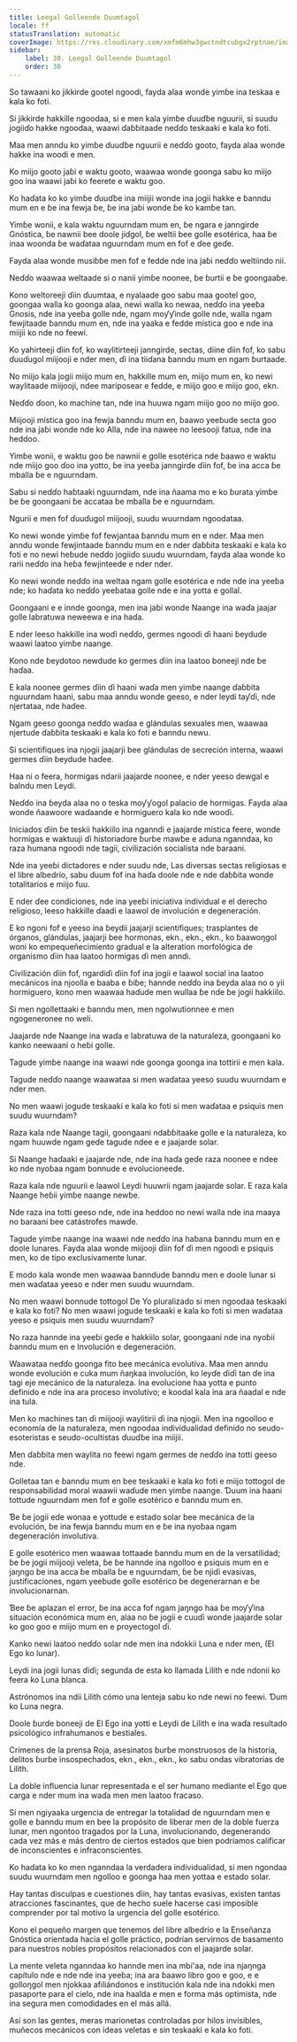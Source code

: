 ```yaml
---
title: Leegal Golleende Duumtagol
locale: ff
statusTranslation: automatic
coverImage: https://res.cloudinary.com/xmfm6mhw3gwctndtcubgx2rptnae/image/upload/v1740468922/small_cover_tratado_de_psicologia_revolucionaria_a4c0dca4e0.webp
sidebar:
    label: 30. Leegal Golleende Duumtagol
    order: 30
---
```

So tawaani ko jikkirde gootel ngoodi, fayda alaa wonde yimɓe ina teskaa e kala ko foti.

Si jikkirde hakkille ngoodaa, si e men kala yimɓe ɗuuɗɓe nguurii, si suudu jogiiɗo hakke ngoodaa, waawi ɗaɓɓitaade neɗɗo teskaaki e kala ko foti.

Maa men anndu ko yimɓe ɗuuɗɓe nguurii e neɗɗo gooto, fayda alaa wonde hakke ina woodi e men.

Ko miijo gooto jaɓi e waktu gooto, waawaa wonde goonga sabu ko miijo goo ina waawi jaɓi ko feerete e waktu goo.

Ko haɗata ko ko yimɓe ɗuuɗɓe ina miijii wonde ina jogii hakke e ɓanndu mum en e ɓe ina fewja ɓe, ɓe ina jaɓi wonde ɓe ko kamɓe tan.

Yimɓe wonii, e kala waktu nguurndam mum en, ɓe ngara e janngirde Gnóstica, ɓe nawnii bee doole jiɗgol, ɓe weltii bee golle esotérica, haa ɓe inaa woonda ɓe waɗataa nguurndam mum en fof e ɗee geɗe.

Fayda alaa wonde musiɓɓe men fof e fedde nde ina jaɓi neɗɗo weltiindo nii.

Neɗɗo waawaa weltaade si o nanii yimɓe noonee, ɓe ɓurtii e ɓe goongaaɓe.

Kono weltoreeji ɗiin ɗuumtaa, e nyalaade goo sabu maa gootel goo, goongaa walla ko goonga alaa, newi walla ko newaa, neɗɗo ina yeeɓa Gnosis, nde ina yeeɓa golle nde, ngam moƴƴinde golle nde, walla ngam fewjitaade ɓanndu mum en, nde ina yaaka e fedde mística goo e nde ina miijii ko nde no feewi.

Ko yahirteeji ɗiin fof, ko waylitirteeji janngirde, sectas, diine ɗiin fof, ko sabu ɗuuɗugol miijooji e nder men, ɗi ina tiiɗana ɓanndu mum en ngam ɓurtaade.

No miijo kala jogii miijo mum en, hakkille mum en, miijo mum en, ko newi waylitaade miijooji, ndee mariposear e fedde, e miijo goo e miijo goo, ekn.

Neɗɗo ɗoon, ko machine tan, nde ina huuwa ngam miijo goo no miijo goo.

Miijooji mística goo ina fewja ɓanndu mum en, ɓaawo yeeɓude secta goo nde ina jaɓi wonde nde ko Alla, nde ina nawee no leesooji fatua, nde ina heddoo.

Yimɓe wonii, e waktu goo ɓe nawnii e golle esotérica nde ɓaawo e waktu nde miijo goo ɗoo ina yotto, ɓe ina yeeɓa janngirde ɗiin fof, ɓe ina acca ɓe mballa ɓe e nguurndam.

Sabu si neɗɗo haɓtaaki nguurndam, nde ina ñaama mo e ko ɓurata yimɓe ɓe ɓe goongaani ɓe accataa ɓe mballa ɓe e nguurndam.

Ngurii e men fof ɗuuɗugol miijooji, suudu wuurndam ngoodataa.

Ko newi wonde yimɓe fof fewjantaa ɓanndu mum en e nder. Maa men anndu wonde fewjintaade ɓanndu mum en e nder ɗaɓɓita teskaaki e kala ko foti e no newi heɓude neɗɗo jogiiɗo suudu wuurndam, fayda alaa wonde ko rarii neɗɗo ina heɓa fewjinteede e nder nder.

Ko newi wonde neɗɗo ina weltaa ngam golle esotérica e nde nde ina yeeɓa nde; ko haɗata ko neɗɗo yeeɓataa golle nde e ina yotta e gollal.

Goongaani e e innde goonga, men ina jaɓi wonde Naange ina waɗa jaajar golle labratuwa neweewa e ina haɗa.

E nder leeso hakkille ina woɗi neɗɗo, germes ngoodi ɗi haani ɓeydude waawi laatoo yimɓe naange.

Kono nde ɓeydotoo newdude ko germes ɗiin ina laatoo boneeji nde ɓe haɗaa.

E kala noonee germes ɗiin ɗi haani waɗa men yimɓe naange ɗaɓɓita nguurndam haani, sabu maa anndu wonde geeso, e nder leydi taƴɗi, nde njertataa, nde haɗee.

Ngam geeso goonga neɗɗo waɗaa e glándulas sexuales men, waawaa njertude ɗaɓɓita teskaaki e kala ko foti e ɓanndu newu.

Si scientifiques ina njogii jaajarji bee glándulas de secreción interna, waawi germes ɗiin ɓeydude haɗee.

Haa ni o feera, hormigas ndarii jaajarde noonee, e nder yeeso dewgal e balndu men Leydi.

Neɗɗo ina ɓeyda alaa no o teska moƴƴogol palacio de hormigas. Fayda alaa wonde ñaawoore waɗaande e hormiguero kala ko nde wooɗi.

Iniciados ɗiin ɓe teskii hakkiilo ina nganndi e jaajarde mística feere, wonde hormigas e waktuuji ɗi historiadore ɓurɓe mawɓe e aduna nganndaa, ko raza humana ngoodi nde tagii, civilización socialista nde baraani.

Nde ina yeeɓi dictadores e nder suudu nde, Las diversas sectas religiosas e el libre albedrío, sabu ɗuum fof ina haɗa doole nde e nde ɗaɓɓita wonde totalitarios e miijo fuu.

E nder ɗee condiciones, nde ina yeeɓi iniciativa individual e el derecho religioso, leeso hakkille ɗaadi e laawol de involución e degeneración.

E ko ngoni fof e yeeso ina ɓeydii jaajarji scientifiques; trasplantes de órganos, glándulas, jaajarji bee hormonas, ekn., ekn., ekn., ko ɓaawoŋgol woni ko empequeñecimiento gradual e la alteration morfológica de organismo ɗiin haa laatoo hormigas ɗi men anndi.

Civilización ɗiin fof, ngardiɗi ɗiin fof ina jogii e laawol social ina laatoo mecánicos ina njoolla e baaba e ɓiɓe; hannde neɗɗo ina ɓeyda alaa no o yii hormiguero, kono men waawaa haɗude men wullaa ɓe nde ɓe jogii hakkiilo.

Si men ngollettaaki e ɓanndu men, men ngolwutionnee e men ngogeneronee no weli.

Jaajarde nde Naange ina waɗa e labratuwa de la naturaleza, goongaani ko kanko neewaani o heɓi golle.

Tagude yimɓe naange ina waawi nde goonga goonga ina tottirii e men kala.

Tagude neɗɗo naange waawataa si men waɗataa yeeso suudu wuurndam e nder men.

No men waawi jogude teskaaki e kala ko foti si men waɗataa e psiquis men suudu wuurndam?

Raza kala nde Naange tagii, goongaani ndaɓɓitaake golle e la naturaleza, ko ngam huuwde ngam geɗe tagude ndee e e jaajarde solar.

Si Naange haɗaaki e jaajarde nde, nde ina haɗa geɗe raza noonee e ndee ko nde nyoɓaa ngam bonnude e evolucioneede.

Raza kala nde nguurii e laawol Leydi huuwrii ngam jaajarde solar. E raza kala Naange heɓii yimɓe naange newɓe.

Nde raza ina totti geeso nde, nde ina heddoo no newi walla nde ina maaya no baraani bee catástrofes mawɗe.

Tagude yimɓe naange ina waawi nde neɗɗo ina haɓana ɓanndu mum en e doole lunares. Fayda alaa wonde miijooji ɗiin fof ɗi men ngoodi e psiquis men, ko de tipo exclusivamente lunar.

E modo kala wonde men waawaa ɓanndude ɓanndu men e doole lunar si men waɗataa yeeso e nder men suudu wuurndam.

No men waawi bonnude tottogol De Yo pluralizado si men ngoodaa teskaaki e kala ko foti? No men waawi jogude teskaaki e kala ko foti si men waɗataa yeeso e psiquis men suudu wuurndam?

No raza hannde ina yeeɓi geɗe e hakkiilo solar, goongaani nde ina nyoɓii ɓanndu mum en e Involución e degeneración.

Waawataa neɗɗo goonga fito bee mecánica evolutiva. Maa men anndu wonde evolución e cuka mum ñaŋkaa involución, ko leyɗe ɗiɗi tan ɗe ina tagi eje mecánico de la naturaleza. Ina evolucione haa yotta e punto definido e nde ina ara proceso involutivo; e koodal kala ina ara ñaadal e nde ina tula.

Men ko machines tan ɗi miijooji waylitirii ɗi ina njogii. Men ina ngoolloo e economía de la naturaleza, men ngoodaa individualidad definido no seudo-esoteristas e seudo-ocultistas ɗuuɗɓe ina miijii.

Men ɗaɓɓita men waylita no feewi ngam germes de neɗɗo ina totti geeso nde.

Golletaa tan e ɓanndu mum en bee teskaaki e kala ko foti e miijo tottogol de responsabilidad moral waawii waɗude men yimɓe naange. Ɗuum ina haani tottude nguurndam men fof e golle esotérico e ɓanndu mum en.

Ɓe ɓe jogii eɗe wonaa e yottude e estado solar bee mecánica de la evolución, ɓe ina fewja ɓanndu mum en e ɓe ina nyoɓaa ngam degeneración involutiva.

E golle esotérico men waawaa tottaade ɓanndu mum en de la versatilidad; ɓe ɓe jogii miijooji veleta, ɓe ɓe hannde ina ngolloo e psiquis mum en e jaŋngo ɓe ina acca ɓe mballa ɓe e nguurndam, ɓe ɓe njiɗi evasivas, justificaciones, ngam yeeɓude golle esotérico ɓe degenerarnan e ɓe involucionarnan.

Ɓee ɓe aplazan el error, ɓe ina acca fof ngam jaŋngo haa ɓe moƴƴina situación económica mum en, alaa no ɓe jogii e cuuɗi wonde jaajarde solar ko goo goo e miijo mum en e proyectogol ɗi.

Kanko newi laatoo neɗɗo solar nde men ina ndokkii Luna e nder men, (El Ego ko lunar).

Leydi ina jogii lunas ɗiɗi; segunda de esta ko llamada Lilith e nde ndonii ko feera ko Luna blanca.

Astrónomos ina ndii Lilith cómo una lenteja sabu ko nde newi no feewi. Ɗum ko Luna negra.

Doole ɓurɗe boneeji de El Ego ina yotti e Leydi de Lilith e ina waɗa resultado psicológico infrahumanos e bestiales.

Crímenes de la prensa Roja, asesinatos ɓurɓe monstruosos de la historia, delitos ɓurɓe insospechados, ekn., ekn., ekn., ko sabu ondas vibratorias de Lilith.

La doble influencia lunar representada e el ser humano mediante el Ego que carga e nder mum ina waɗa men men laatoo fracaso.

Si men ngiyaaka urgencia de entregar la totalidad de nguurndam men e golle e ɓanndu mum en bee la propósito de liberar men de la doble fuerza lunar, men ngontoo tragados por la Luna, involucionando, degenerando cada vez más e más dentro de ciertos estados que bien podríamos calificar de inconscientes e infraconscientes.

Ko haɗata ko ko men nganndaa la verdadera individualidad, si men ngondaa suudu wuurndam men ngolloo e goonga haa men yottaa e estado solar.

Hay tantas disculpas e cuestiones ɗiin, hay tantas evasivas, existen tantas atracciones fascinantes, que de hecho suele hacerse casi imposible comprender por tal motivo la urgencia del golle esotérico.

Kono el pequeño margen que tenemos del libre albedrío e la Enseñanza Gnóstica orientada hacia el golle práctico, podrían servirnos de basamento para nuestros nobles propósitos relacionados con el jaajarde solar.

La mente veleta nganndaa ko hannde men ina mbi'aa, nde ina njaŋnga capítulo nde e nde nde ina yeeɓa; ina ara ɓaawo libro goo e goo, e e golloŋgol men njokkaa afiliándonos e institución kala nde ina ndokki men pasaporte para el cielo, nde ina haalda e men e forma más optimista, nde ina segura men comodidades en el más allá.

Así son las gentes, meras marionetas controladas por hilos invisibles, muñecos mecánicos con ideas veletas e sin teskaaki e kala ko foti.


